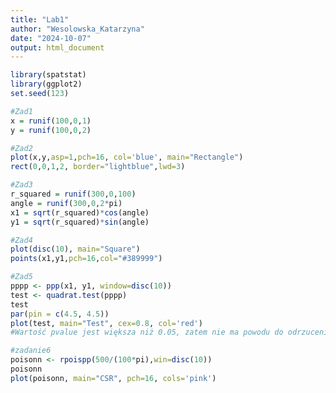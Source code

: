 ---
title: "Lab1"
author: "Wesolowska_Katarzyna"
date: "2024-10-07"
output: html_document
---

```{r}
library(spatstat)
library(ggplot2)
set.seed(123)

#Zad1
x = runif(100,0,1)
y = runif(100,0,2)
```

``` {r}
#Zad2
plot(x,y,asp=1,pch=16, col='blue', main="Rectangle")
rect(0,0,1,2, border="lightblue",lwd=3)
```

```{r}
#Zad3
r_squared = runif(300,0,100)
angle = runif(300,0,2*pi)
x1 = sqrt(r_squared)*cos(angle)
y1 = sqrt(r_squared)*sin(angle)
```

```{r}
#Zad4
plot(disc(10), main="Square")
points(x1,y1,pch=16,col="#389999")
```
```{r}
#Zad5
pppp <- ppp(x1, y1, window=disc(10))
test <- quadrat.test(pppp)
test
par(pin = c(4.5, 4.5)) 
plot(test, main="Test", cex=0.8, col='red')
#Wartość pvalue jest większa niż 0.05, zatem nie ma powodu do odrzucenia hipotezy
```
```{r}
#zadanie6
poisonn <- rpoispp(500/(100*pi),win=disc(10))
poisonn
plot(poisonn, main="CSR", pch=16, cols='pink')
```

